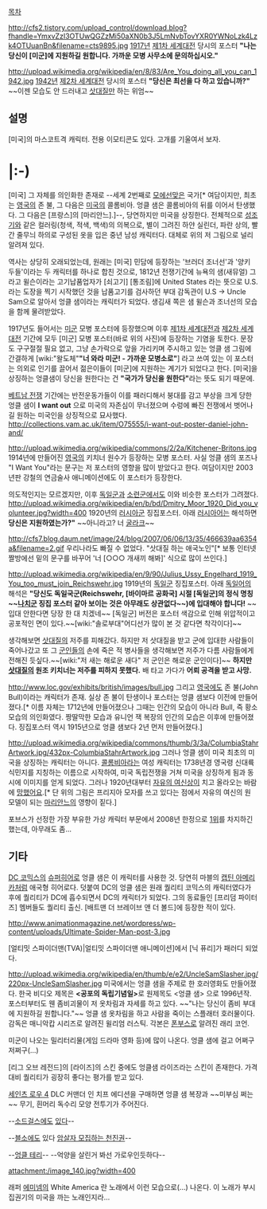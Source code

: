 [[목차]]

http://cfs2.tistory.com/upload_control/download.blog?fhandle=YmxvZzI3OTUwQGZzMi50aXN0b3J5LmNvbTovYXR0YWNoLzk4Lzk4OTUuanBn&filename=cts9895.jpg
[[1917년]] [[제1차 세계대전]] 당시의 포스터
'''"나는 당신이 [미군]에 지원하길 원합니다. 가까운 모병 사무소에 문의하십시오."'''

http://upload.wikimedia.org/wikipedia/en/8/83/Are_You_doing_all_you_can_1942.jpg
[[1942년]] [[제2차 세계대전]] 당시의 포스터
'''"당신은 최선을 다 하고 있습니까?"'''
~~이젠 모습도 안 드러내고 [[삿대질]]만 하는 위엄~~

== 설명 ==
[미국]의 마스코트격 캐릭터. 전용 이모티콘도 있다. 고개를 기울여서 보자. 
=|:-)= 

[미국] 그 자체를 의인화한 존재로 --세계 2번째로 [[모에선]]맞은 국가[* 여담이지만, 최초는 [[영국]]의 존 불, 그 다음은 [[미국]]의 콜롬비아. 엉클 샘은 콜롬비아의 뒤를 이어서 탄생했다. 그 다음은 [프랑스]의 [마리안느].]--, 당연하지만 미국을 상징한다. 전체적으로 [[성조기]]와 같은 컬러링(청색, 적색, 백색)의 의복으로, 별이 그려진 하얀 실린더, 파란 상의, 빨간 줄무늬 하의로 구성된 옷을 입은 중년 남성 캐릭터다. 대체로 위의 저 그림으로 널리 알려져 있다.

역사는 상당히 오래되었는데, 원래는 [미국] 민담에 등장하는 '브러더 조너선'과 '양키 두들'이라는 두 캐릭터를 하나로 합친 것으로, 1812년 전쟁기간에 뉴욕의 샘(새뮤얼) 그라고 윌슨이라는 고기납품업자가 [쇠고기] [통조림]에 United States 라는 뜻으로 U.S. 라는 도장을 찍기 시작했던 것을 납품고기를 검사하던 부대 감독관이 U.S → Uncle Sam으로 알아서 엉클 샘이라는 캐릭터가 되었다. 생김새 쪽은 샘 윌슨과 조너선의 모습을 함께 물려받았다.

1917년도 들어서는 [[미군]] 모병 포스터에 등장했으며 이후 [[제1차 세계대전]]과 [[제2차 세계대전]] 기간에 모두 [미군] 모병 포스터(바로 위의 사진)에 등장하는 기염을 토한다. 문장도 구구절절 필요 없고, 그냥 손가락으로 앞을 가리키며 주시하고 있는 엉클 샘 그림에 간결하게 [wiki:"왈도체"'''"너 와라 미군! - 가까운 모병소로"'''] 라고 쓰여 있는 이 포스터는 의외로 인기를 끌어서 젊은이들이 [미군]에 지원하는 계기가 되었다고 한다. [미국]을 상징하는 엉클샘이 당신을 원한다는 건 '''"국가가 당신을 원한다"'''라는 뜻도 되기 때문에.

[[베트남 전쟁]] 기간에는 반전운동가들이 이를 패러디해서 붕대를 감고 부상을 크게 당한 엉클 샘이 '''I want out''' 으로 미국의 자존심이 무너졌으며 수렁에 빠진 전쟁에서 벗어나길 원하는 미국인을 상징적으로 묘사했다. http://collections.vam.ac.uk/item/O75555/i-want-out-poster-daniel-john-and/

http://upload.wikimedia.org/wikipedia/commons/2/2a/Kitchener-Britons.jpg
1914년에 만들어진 [[영국]]의 키치너 원수가 등장하는 모병 포스터. 사실 엉클 샘의 포즈나 "I Want You"라는 문구는 저 포스터의 영향을 많이 받았다고 한다. 여담이지만 2003년판 강철의 연금술사 애니메이션에도 이 포스터가 등장한다.

의도적인지는 모르겠지만, 이후 [[독일군]]과 [[소련군]]에서도 이와 비슷한 포스터가 그려졌다.
http://upload.wikimedia.org/wikipedia/en/b/bd/Dmitry_Moor_1920_Did_you_volunteer.jpg?width=400
1920년의 [[러시아군]] 징집포스터. 아래 [[러시아어]]는 해석하면 '''당신은 지원하였는가?"''' ~~아니라고? 너 [[굴라크]]~~

http://cfs7.blog.daum.net/image/24/blog/2007/06/06/13/35/466639aa6354a&filename=2.gif
우리나라도 빠질 수 없었다. "삿대질 하는 애국노인"[* 보통 인터넷 짤방에선 밑의 문구를 바꾸어 '너 [○○○ 개새끼 해봐]' 식으로 많이 쓰인다.]

http://upload.wikimedia.org/wikipedia/en/9/90/Julius_Ussy_Engelhard_1919_You_too_must_join_Reichswehr.jpg
1919년의 [[독일군]] 징집포스터. 아래 [[독일어]]의 해석은 '''"당신도 독일국군(Reichswehr, [바이마르 공화국] 시절 [독일군]의 정식 명칭~~[[나치]]군 징집 포스터 같아 보이는 것은 아무래도 상관없다~~)에 입대해야 합니다!''' ~~입대 안한다면 당장 한 대 치겠네~~
[독일군] 버전은 포스터 색감으로 인해 위압적이고 공포적인 면이 있다.~~[wiki:"솔로부대"어디선가 많이 본 것 같다면 착각이다]~~

생각해보면 [[삿대질]]의 저주를 피해갔다. 하지만 저 삿대질을 받고 군에 입대한 사람들이 죽어나갔고 또 그 [[군인]]들의 손에 죽은 적 병사들을 생각해보면 저주가 다름 사람들에게 전해진 듯싶다.~~[wiki:"저 새는 해로운 새다" 저 군인은 해로운 군인이다]~~
'''하지만 [[삿대질]]의 원조 키치너는 저주를 피하지 못했다.''' 배 타고 가다가 '''어뢰 공격을 받고 사망.'''

http://www.loc.gov/exhibits/british/images/bull.jpg
그리고 [[영국]]에도 존 불(John Bull)이라는 캐릭터가 존재. 실상 존 불이 탄생이나 포스터는 엉클 샘보다 이전에 만들어졌다.[* 이름 자체는 1712년에 만들어졌으나 그때는 인간의 모습이 아니라 Bull, 즉 황소 모습의 의인화였다. 짱딸막한 모습과 유니언 잭 복장의 인간의 모습은 이후에 만들어졌다. 징집포스터 역시 1915년으로 엉클 샘보다 2년 먼저 만들어졌다.]

http://upload.wikimedia.org/wikipedia/commons/thumb/3/3a/ColumbiaStahrArtwork.jpg/432px-ColumbiaStahrArtwork.jpg
그러나 엉클 샘이 미국 최초의 미국을 상징하는 캐릭터는 아니다. [[콜롬비아]]라는 여성 캐릭터는 1738년경 영국령 신대륙 식민지를 지칭하는 이름으로 시작하여, 미국 독립전쟁을 거쳐 미국을 상징하게 됨과 동시에 이미지를 얻게 되었다. 그러나 1920년대부터 [[자유의 여신상]]이 치고 올라오는 바람에 [[망했어요]].[* 단 위의 그림은 프리지아 모자를 쓰고 있다는 점에서 자유의 여신의 원 모델이 되는 [[마리안느]]의 영향이 짙다.]

포브스가 선정한 가장 부유한 가상 캐릭터 부문에서 2008년 한정으로 [http://www.forbes.com/2008/12/18/uncle-sam-money-oped-fictional1508-cx_mn_1218unclesam.html/ 1위]를 차지하긴 했는데, 아무래도 좀... 

== 기타 ==
[[DC 코믹스]]의 [[슈퍼히어로]] 엉클 샘은 이 캐릭터를 사용한 것. 당연히 마블의 [[캡틴 아메리카]]처럼 애국형 히어로다. 덧붙여 DC의 엉클 샘은 원래 퀄리티 코믹스의 캐릭터였다가 후에 퀄리티가 DC에 흡수되면서 DC의 캐릭터가 되었다. 그의 동료들인 [프리덤 파이터즈] 멤버들도 퀄리티 출신. [배트맨 더 브레이브 앤 더 볼드]에 등장한 적이 있다.

http://www.animationmagazine.net/wordpress/wp-content/uploads/Ultimate-Spider-Man-post-3.jpg

[얼티밋 스파이더맨(TVA)|얼티밋 스파이더맨 애니메이션]에서 [닉 퓨리]가 패러디 되었다.

http://upload.wikimedia.org/wikipedia/en/thumb/e/e2/UncleSamSlasher.jpg/220px-UncleSamSlasher.jpg
미국에서는 엉클 샘을 주제로 한 호러영화도 만들어졌다. 한국 비디오 제목은 '''<공포의 독립기념일>'''로 원제목도 <엉클 샘> 으로 1996년작. 포스터부터도 웬 좀비괴물이 저 옷차림과 자세를 하고 있다. ~~"나는 당신이 좀비 부대에 지원하길 원합니다."~~ 엉클 샘 옷차림을 하고 사람을 죽이는 스플래터 호러물이다. 감독은 매니악캅 시리즈로 알려진 윌리엄 러스틱. 각본은 [[폰부스]]로 알려진 래리 코언.

미군이 나오는 밀리터리물(게임 드라마 영화 등)에 많이 나온다. 엉클 샘에 걸고 어쩌구 저쩌구(...)

[리그 오브 레전드]의 [라이즈]의 스킨 중에도 엉클샘 라이즈라는 스킨이 존재한다. 가격대비 퀄리티가 굉장히 좋다는 평가를 받고 있다.

[[세인츠 로우 4]] DLC 커맨더 인 치프 에디션을 구매하면 엉클 샘 복장과 ~~미부심 쩌는~~ 무기, 흰머리 독수리 모양 전투기가 주어진다. 

--[[소드걸스]]에도 [http://www.sword-girls.co.kr/World/Card/View.aspx?CardNo=200491&NowPage=1&cardEpisode=-1&cardSide=-1&cardKind=-1&cardRarity=-1&cardLevel=-1&cardSize=-1&cardArtist=&cardName=I/ 있다]--

--[[블소]]에도 있다 [http://imgfiles.plaync.com/file/BladeNSoul/download/201403272244310a7-14500acf0fa--76bf1-v4 암살자 모집하는 천진권]--

--[http://www.battlepage.com/index.php?menu=g_image&mode=view&search=&keyword=&page=1&no=20751/ 엉클 테리]-- --억양을 살린거 봐선 가로우인듯하다--

attachment:/image_140.jpg?width=400

래퍼 [[에미넴]]의 White America 란 노래에서 이런 모습으로(...) 나온다. 이 노래가 부시 집권기의 미국을 까는 노래인지라...
